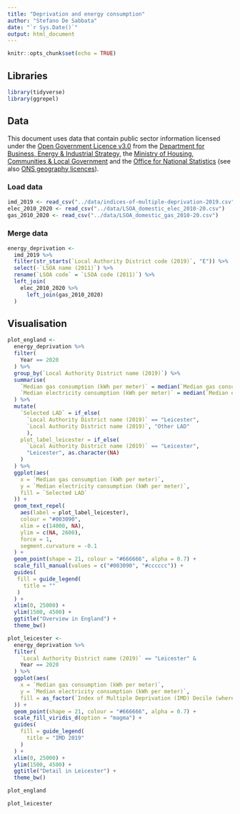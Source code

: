 ```yaml
---
title: "Deprivation and energy consumption"
author: "Stefano De Sabbata"
date: "`r Sys.Date()`"
output: html_document
---
```


```r
knitr::opts_chunk$set(echo = TRUE)
```

## Libraries

```r
library(tidyverse)
library(ggrepel)
```


## Data

This document uses data that contain public sector information licensed under the [Open Government Licence v3.0](https://www.nationalarchives.gov.uk/doc/open-government-licence/version/3/) from the [Department for Business, Energy & Industrial Strategy](https://www.gov.uk/government/organisations/department-for-business-energy-and-industrial-strategy), the [Ministry of Housing, Communities & Local Government](https://www.gov.uk/government/organisations/ministry-of-housing-communities-and-local-government) and the [Office for National Statistics](https://www.ons.gov.uk/) (see also [ONS geography licences](https://www.ons.gov.uk/methodology/geography/licences)).



### Load data

```r
imd_2019 <- read_csv("../data/indices-of-multiple-deprivation-2019.csv")
elec_2010_2020 <- read_csv("../data/LSOA_domestic_elec_2010-20.csv")
gas_2010_2020 <- read_csv("../data/LSOA_domestic_gas_2010-20.csv")
```

### Merge data

```r
energy_deprivation <-
  imd_2019 %>% 
  filter(str_starts(`Local Authority District code (2019)`, "E")) %>% 
  select(-`LSOA name (2011)`) %>% 
  rename(`LSOA code` = `LSOA code (2011)`) %>% 
  left_join(
    elec_2010_2020 %>% 
      left_join(gas_2010_2020)
  )
```

## Visualisation


```r
plot_england <-
  energy_deprivation %>% 
  filter(
    Year == 2020
  ) %>% 
  group_by(`Local Authority District name (2019)`) %>% 
  summarise(
    `Median gas consumption (kWh per meter)` = median(`Median gas consumption (kWh per meter)`),
    `Median electricity consumption (kWh per meter)` = median(`Median electricity consumption (kWh per meter)`)
  ) %>% 
  mutate(
    `Selected LAD` = if_else(
      `Local Authority District name (2019)` == "Leicester",
      `Local Authority District name (2019)`, "Other LAD"
      ),
    plot_label_leicester = if_else(
      `Local Authority District name (2019)` == "Leicester",
      "Leicester", as.character(NA)
    )
  ) %>% 
  ggplot(aes(
    x = `Median gas consumption (kWh per meter)`,
    y = `Median electricity consumption (kWh per meter)`,
    fill = `Selected LAD`
  )) +
  geom_text_repel(
    aes(label = plot_label_leicester),
    colour = "#003090",
    xlim = c(14000, NA),
    ylim = c(NA, 2600),
    force = 1,
    segment.curvature = -0.1
  ) + 
  geom_point(shape = 21, colour = "#666666", alpha = 0.7) +
  scale_fill_manual(values = c("#003090", "#cccccc")) +
  guides(
   fill = guide_legend(
     title = ""
   )
  ) +
  xlim(0, 25000) +
  ylim(1500, 4500) +
  ggtitle("Overview in England") +
  theme_bw()
```

```r
plot_leicester <-
  energy_deprivation %>% 
  filter(
    `Local Authority District name (2019)` == "Leicester" &
    Year == 2020
  ) %>% 
  ggplot(aes(
    x = `Median gas consumption (kWh per meter)`,
    y = `Median electricity consumption (kWh per meter)`,
    fill = as_factor(`Index of Multiple Deprivation (IMD) Decile (where 1 is most deprived 10% of LSOAs)`)
  )) +
  geom_point(shape = 21, colour = "#666666", alpha = 0.7) +
  scale_fill_viridis_d(option = "magma") +
  guides(
    fill = guide_legend(
      title = "IMD 2019"
    )
  ) +
  xlim(0, 25000) +
  ylim(1500, 4500) +
  ggtitle("Detail in Leicester") +
  theme_bw()
```

```r
plot_england
```

```r
plot_leicester
```


